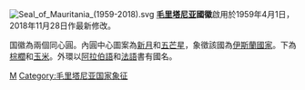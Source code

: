 {{Infobox coat of arms
|name             = 毛里塔尼亞國徽
|image            = Seal of Mauritania.svg
|image_width      = 250
|middle           = 
|middle_width     = 
|middle_caption   = 
|lesser           = 
|lesser_alt       = 
|lesser_width     = 
|lesser_caption   = 
|armiger          = {{flag|Mauritania}}
|year_adopted     = 1959年4月1日（第一代国徽），2018年11月28日（第二代国徽）
|crest            = 
|torse            = 
|shield           = 
|supporters       = 
|compartment      = 
|motto            = 
|orders           = 
|other_elements   = 
|earlier_versions = 
|use              = 
}}
[[File:Seal_of_Mauritania_(1959-2018).svg|thumb]]
'''[[毛里塔尼亚|毛里塔尼亚]]國徽'''啟用於1959年4月1日，2018年11月28日作最新修改。

国徽為兩個同心圓。內圓中心圖案為[[新月|新月]]和[[五芒星|五芒星]]，象徵該國為[[伊斯蘭國家|伊斯蘭國家]]。下為[[棕櫚|棕櫚]]和[[玉米|玉米]]。外環以[[阿拉伯語|阿拉伯語]]和[[法語|法語]]書有國名。

{{非洲题目|国徽}}

[[Category:國徽|M]]
[[Category:毛里塔尼亚国家象征|Category:毛里塔尼亚国家象征]]